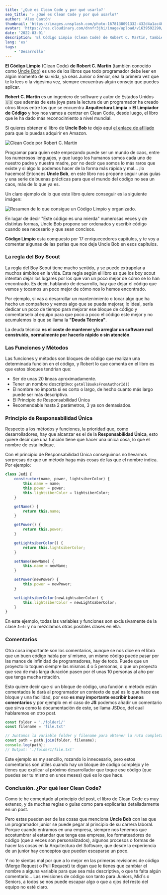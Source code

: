 ```yaml
---
title: '¿Qué es Clean Code y por qué usarlo?'
seo_title: '▷ ¿Qué es Clean Code y por qué usarlo?'
author: 'Alex Cantón'
thumbnail: 'https://images.unsplash.com/photo-1678138091332-432d4a1ac407?q=80&w=3270&auto=format&fit=crop&ixlib=rb-4.1.0&ixid=M3wxMjA3fDB8MHxwaG90by1wYWdlfHx8fGVufDB8fHx8fA%3D%3D'
avatar: 'https://res.cloudinary.com/dnnfr3jhi/image/upload/v1639592290/Blog/alex_r0u07u.webp'
date: '2022-03-01'
description: 'El Código Limpio (Clean Code) de Robert C. Martin, también conocido como Uncle Bob es uno de los libros que todo programador debe leer en algún momento de su vida, ya seas Junior o Senior, siempre encuentras algún consejo que puedes aplicar para que tu código sea mas limpio, sencillo de leer y escalable.'
lang: 'es'
tags:
    - 'Desarrollo'
---
```


**El Código Limpio** (Clean Code) **de Robert C. Martin** (también conocido como [Uncle Bob](https://es.wikipedia.org/wiki/Robert_C._Martin)) es uno de los libros que todo programador debe leer en algún momento de su vida, ya seas Junior o Senior, sea la primera vez que te lo lees o la vigésima vez, siempre encuentras algún consejo que puedes aplicar.

**Robert C. Martin** es un ingeniero de software y autor de Estados Unidos 🇺🇸 que además de esta joya para la lectura de un programador ha creado otros libros entre los que se encuentra **Arquitectura Limpia** o **El Limpiador de Código** y hoy nos vamos a centrar en Clean Code, desde luego, el libro que le ha dado más reconocimiento a nivel mundial.

Si quieres obtener el libro de **Uncle Bob** te dejo aquí [el enlace de afiliado](https://amzn.to/3h7A2IU) para que lo puedas adquirir en Amazon.

![Clean Code por Robert C. Martin](https://res.cloudinary.com/dnnfr3jhi/image/upload/v1645635360/Blog/Posts/clean-code/cleancode_k4ktv9.webp)

 
Programar para quien este empezando puede ser un mundo de caos, entre los numerosos lenguajes, y que luego los humanos somos cada uno de nuestro padre y nuestra madre, por no decir que somos lo más raros que existe y si algo lo podemos hacer de la forma más rápida y mal... ¡lo hacemos! Entonces **Uncle Bob**, en este libro nos propone seguir unas guías y una serie de buenas prácticas para que el mundo del código no sea un caos, más de lo que ya es.

Un claro ejemplo de lo que este libro quiere conseguir es la siguiente imágen:

![Resumen de lo que consigue un Código Limpio y organizado.](https://res.cloudinary.com/dnnfr3jhi/image/upload/v1645634882/Blog/Posts/clean-code/Clean-Code-Resumen_mv6iik.webp)

En lugar de decir "Este código es una mierda" numerosas veces y de distintas formas, Uncle Bob propone ser ordenados y escribir código cuando sea necesario y que sean concisos.

 **Código Limpio** esta compuesto por 17 enriquecedores capitulos, y te voy a comentar algunas de las perlas que nos deja Uncle Bob en esos capítulos.

### La regla del Boy Scout

La regla del Boy Scout tiene mucho sentido, y se puede extrapolar a muchos ámbitos en la vida. Esta regla según el libro es que los boy scout intentan dejar los lugares por los que van un poco mejor de cómo se lo han encontrado. Es decir, hablando de desarrollo, hay que dejar el código que vemos y tocamos un poco mejor de cómo nos lo hemos encontrado.

Por ejemplo, si vas a desarrollar un mantenimiento o tocar algo que ha hecho un compañero y vemos algo que se pueda mejorar, lo ideal, sería dedicar un poco de tiempo para mejorar ese bloque de código y comentarselo al equipo para que poco a poco el código este mejor y no acumulemos lo que se llama la **"Deuda Técnica"**.

La deuda técnica **es el coste de mantener y/o arreglar un software mal construido, normalmente por hacerlo rápido o sin atención**.

### Las Funciones y Métodos

Las funciones y métodos son bloques de código que realizan una determinada función en el código, y Robert lo que comenta en el libro es que estos bloques tendrían que:

- Ser de unas 20 líneas aproximadamente.
- Tener un nombre descriptivo: `getAllBooksFromAuthorId()`
- El nombre no importa si es corto o largo, de hecho cuanto más largo puede ser más descriptivo.
- El Principio de Responsabilidad Única
- Recomendable hasta 2 parámetros, 3 ya son demasiados.

### Principio de Responsabilidad Única

Respecto a los métodos y funciones, la prioridad que, como desarrolladores, hay que alcanzar es el de la **Responsabilidad Única**, esto quiere decir que una función tiene que hacer una única cosa, lo que el nombre de esta indique.

Con el principio de Responsabilidad Única conseguimos no llevarnos sorpresas de que un método haga más cosas de las que el nombre indica. Por ejemplo:

```js
class Jedi {
    constructor(name, power, lightsiberColor) {
        this.name = name;
        this.power = power;
        this.lightsiberColor = lightsiberColor;
    }

    getName() {
        return this.name;
    }

    getPower() {
        return this.power;
    }

    getLightsiberColor() {
        return this.lightsiberColor;
    }

    setName(newName) {
        this.name = newName;
    }

    setPower(newPower) {
        this.power = newPower;
    }

    setLightsiberColor(newLightsaberColor) {
        this.lightsiberColor = newLightsaberColor;
    }
}
```

En este ejemplo, todas las variables y funciones son exclusivamente de la clase `Jedi` y no mezclamos otras posibles clases en ella.

### Comentarios

Otra cosa importante son los comentarios, aunque se nos dice en el libro que un buen código habla por sí mismo, un mismo código puede pasar por las manos de infinidad de programadores, hay de todo. Puede que un proyecto lo toquen siempre las mismas 4 o 5 personas, o que un proyecto que sea de más larga duración pasen por él unas 10 personas al año por que tenga mucha rotación.

Esto quiere decir que si un bloque de código, una función o método están comentados le dará al programador un contexto de qué es lo que hace ese bloque y una facilidad, por eso **es muy importante escribir buenos comentarios** y por ejemplo en el caso de **JS** podemos añadir un comentario que sirva como la documentación de este, se llama JSDoc, del cual hablaremos en otro post. 

```js
const folder = './folder1/'
const filename = 'file.txt'

// Juntamos la variable folder y filename para obtener la ruta completa
const path = path.join(folder, filename);
console.log(path);
// Output: './folder1/file.txt'
```

Este ejemplo es my sencillo, rozando lo innecesario, pero estos comentarios son útiles cuando hay un bloque de código complejo y le tienes que explicar al próximo desarrollador que toque ese código (que puedes ser tu mismo en unos meses) qué es lo que hace.

### Conclusión. ¿Por qué leer Clean Code?

Como te he comentado al principio del post, el libro de Clean Code es muy extenso, y da muchas reglas o guías como para explicarlas detalladamente en un post.

Pero estas pueden ser de las cosas que menciona **Uncle Bob** con las que un programador junior se puede pegar al principio de su carrera laboral. Porque cuando entramos en una empresa, siempre nos tenemos que acostumbrar al estandar que tenga esa empresa, los formateadores de código (que a veces son personalizados), algunos procesos o formas de hacer las cosas en la Arquitectura del Software, que desde la experiencia de un junior hay conceptos que pueden escaparse un poco.

Y no te sientas mal por que a lo mejor en las primeras revisiones de código (Merge Request o Pull Request) te digan que le tienes que cambiar el nombre a alguna variable para que sea más descriptiva, o que te falta algún comentario... Las revisiones de código son tanto para Juniors, Mid´s o Seniors, a todos se nos puede escapar algo o que a ojos del resto del equipo no esté claro.